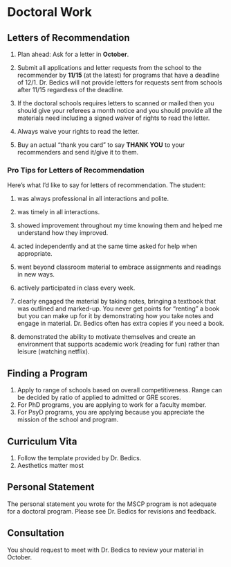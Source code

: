 # Doctoral Work

## Letters of Recommendation

1. Plan ahead: Ask for a letter in **October**.

2. Submit all applications and letter requests from the school to the recommender by **11/15** (at the latest) for programs that have a deadline of 12/1.  Dr. Bedics will not provide letters for requests sent from schools after 11/15 regardless of the deadline.

3. If the doctoral schools requires letters to scanned or mailed then you should give your referees a month notice and you should provide all the materials need including a signed waiver of rights to read the letter.

4. Always waive your rights to read the letter.

5. Buy an actual "thank you card" to say **THANK YOU** to your recommenders and send it/give it to them.

### Pro Tips for Letters of Recommendation

Here's what I'd like to say for letters of recommendation. The student:

1. was always professional in all interactions and polite.

2. was timely in all interactions.

3. showed improvement throughout my time knowing them and helped me understand how they improved.

4. acted independently and at the same time asked for help when appropriate.

5. went beyond classroom material to embrace assignments and readings in new ways.

6. actively participated in class every week.

7. clearly engaged the material by taking notes, bringing a textbook that was outlined and marked-up.  You never get points for "renting" a book but you can make up for it by demonstrating how you take notes and engage in material.  Dr. Bedics often has extra copies if you need a book.

8. demonstrated the ability to motivate themselves and create an environment that supports academic work (reading for fun) rather than leisure (watching netflix).

## Finding a Program

1. Apply to range of schools based on overall competitiveness.  Range can be decided by ratio of applied to admitted or GRE scores.
2. For PhD programs, you are applying to work for a faculty member.
3. For PsyD programs, you are applying because you appreciate the mission of the school and program. 

## Curriculum Vita

1. Follow the template provided by Dr. Bedics.
2. Aesthetics matter most

## Personal Statement

The personal statement you wrote for the MSCP program is not adequate for a doctoral program.  Please see Dr. Bedics for revisions and feedback.

## Consultation

You should request to meet with Dr. Bedics to review your material in October.

